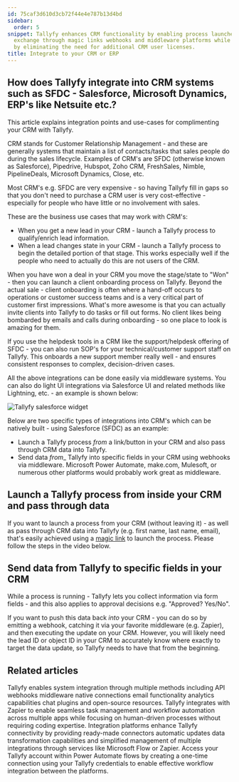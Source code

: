 ```yaml
---
id: 75caf3d610d3cb72f44e4e787b13d4bd
sidebar:
  order: 5
snippet: Tallyfy enhances CRM functionality by enabling process launches and data
  exchange through magic links webhooks and middleware platforms while reducing costs
  by eliminating the need for additional CRM user licenses.
title: Integrate to your CRM or ERP
---
```


## How does Tallyfy integrate into CRM systems such as SFDC - Salesforce, Microsoft Dynamics, ERP's like Netsuite etc.?

This article explains integration points and use-cases for complimenting your CRM with Tallyfy.

CRM stands for Customer Relationship Management - and these are generally systems that maintain a list of contacts/tasks that sales people do during the sales lifecycle. Examples of CRM's are SFDC (otherwise known as Salesforce), Pipedrive, Hubspot, Zoho CRM, FreshSales, Nimble, PipelineDeals, Microsoft Dynamics, Close, etc.

Most CRM's e.g. SFDC are very expensive - so having Tallyfy fill in gaps so that you don't need to purchase a CRM user is very cost-effective - especially for people who have little or no involvement with sales.

These are the business use cases that may work with CRM's:

* When you get a new lead in your CRM - launch a Tallyfy process to qualify/enrich lead information.
* When a lead changes state in your CRM - launch a Tallyfy process to begin the detailed portion of that stage. This works especially well if the people who need to actually do this are not users of the CRM.

When you have won a deal in your CRM you move the stage/state to "Won" - then you can launch a client onboarding process on Tallyfy. Beyond the actual sale - client onboarding is often where a hand-off occurs to operations or customer success teams and is a very critical part of customer first impressions. What's more awesome is that you can actually invite clients into Tallyfy to do tasks or fill out forms. No client likes being bombarded by emails and calls during onboarding - so one place to look is amazing for them.

If you use the helpdesk tools in a CRM like the support/helpdesk offering of SFDC - you can also run SOP's for your technical/customer support staff on Tallyfy. This onboards a new support member really well - and ensures consistent responses to complex, decision-driven cases.

All the above integrations can be done easily via middleware systems. You can also do light UI integrations via Salesforce UI and related methods like Lightning, etc. - an example is shown below:

![Tallyfy salesforce widget](https://screenshots.tallyfy.com/tallyfy-salesforce-widget.png)

Below are two specific types of integrations into CRM's which can be natively built - using Salesforce (SFDC) as an example:

- Launch a Tallyfy process _from_ a link/button in your CRM and also pass through CRM data into Tallyfy.
- Send data _from__ Tallyfy into specific fields in your CRM using webhooks via middleware. Microsoft Power Automate, make.com,  Mulesoft, or numerous other platforms would probably work great as middleware.

## Launch a Tallyfy process from inside your CRM and pass through data

If you want to launch a process from your CRM (without leaving it) - as well as pass through CRM data into Tallyfy (e.g. first name, last name, email), that's easily achieved using a [magic link](/products/pro/launching/triggers/magic-links/) to launch the process. Please follow the steps in the video below.

<lite-vimeo videoid="342328862"></lite-vimeo>

## Send data from Tallyfy to specific fields in your CRM

While a process is running - Tallyfy lets you collect information via form fields - and this also applies to approval decisions e.g. "Approved? Yes/No".

If you want to push this data back _into_ your CRM - you can do so by emitting a webhook, catching it via your favorite middleware (e.g. Zapier), and then executing the update on your CRM. However, you will likely need the lead ID or object ID in your CRM to accurately know where exactly to target the data update, so Tallyfy needs to have that from the beginning.


## Related articles
<CardGrid>
<LinkTitleCard header="<b>Pro > Integrations</b>" href="/products/pro/integrations/" > Tallyfy enables system integration through multiple methods including API webhooks middleware native connections email functionality analytics capabilities chat plugins and open-source resources. </LinkTitleCard>
<LinkTitleCard header="<b>Zapier > Tallyfy & Zapier</b>" href="/products/pro/integrations/middleware/zapier/how-can-i-improve-task-management-with-tallyfy/" > Tallyfy integrates with Zapier to enable seamless task management and workflow automation across multiple apps while focusing on human-driven processes without requiring coding expertise. </LinkTitleCard>
<LinkTitleCard header="<b>Middleware > Why use an integration platform with Tallyfy</b>" href="/products/pro/integrations/middleware/why-should-i-use-an-integration-platform-with-tallyfy/" > Integration platforms enhance Tallyfy connectivity by providing ready-made connectors automatic updates data transformation capabilities and simplified management of multiple integrations through services like Microsoft Flow or Zapier. </LinkTitleCard>
<LinkTitleCard header="<b>Power Automate > Use Microsoft Power Automate</b>" href="/products/pro/integrations/middleware/power-automate/how-can-i-integrate-tallyfy-with-microsoft-power-automate/" > Access your Tallyfy account within Power Automate flows by creating a one-time connection using your Tallyfy credentials to enable effective workflow integration between the platforms. </LinkTitleCard>
</CardGrid>